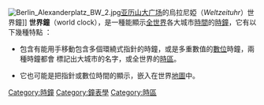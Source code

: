 {{multiple issues|
{{expert|time=2014-11-14T12:53:25+00:00}}
{{original research|time=2014-11-14T12:53:25+00:00}}
{{unreferenced|time=2014-11-14T12:53:25+00:00}}
}}
[[File:Berlin_Alexanderplatz_BW_2.jpg|thumb]][[亚历山大广场|亚历山大广场]]的烏拉尼婭（''Weltzeituhr''）世界鐘]]
'''世界鐘'''（world clock），是一種能顯示[[全世界|全世界]]各大城市[[時間|時間]]的[[時鐘|時鐘]]，它有以下幾種特點 ：
*{{link-en|鐘面|clock face}}包含有能用手移動包含多個環繞式指針的時鐘，或是多重數值的[[數位|數位]]時鐘，兩種時鐘都會 標記出大城市的名字，或全世界的[[時區|時區]]。  
*它也可能是把指針或數位時間的顯示，嵌入在世界[[地圖|地圖]]中。

{{Authority control}}
[[Category:時鐘|Category:時鐘]]
[[Category:鐘表學|Category:鐘表學]]
[[Category:時區|Category:時區]]